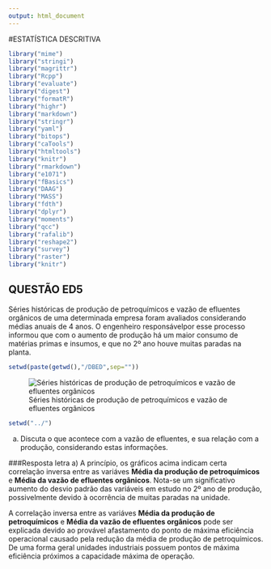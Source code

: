 ---
output: html_document
---
#ESTATÍSTICA DESCRITIVA
```{r, include=FALSE}
library("mime")
library("stringi")
library("magrittr") 
library("Rcpp")
library("evaluate")
library("digest")
library("formatR")
library("highr")
library("markdown")
library("stringr")
library("yaml")
library("bitops")
library("caTools")
library("htmltools")
library("knitr")
library("rmarkdown")
library("e1071")
library("fBasics")
library("DAAG")
library("MASS")
library("fdth")
library("dplyr")
library("moments")
library("qcc")
library("rafalib")
library("reshape2")
library("survey")
library("raster")
library("knitr")
```

## QUESTÃO ED5
Séries históricas de produção de petroquímicos e vazão de efluentes orgânicos de uma determinada empresa foram avaliados considerando médias anuais de 4 anos. O engenheiro responsávelpor esse processo informou que com o aumento de produção  há um maior consumo de matérias primas e insumos, e que no 2º ano houve muitas paradas na planta.

```{r, echo=FALSE}
setwd(paste(getwd(),"/DBED",sep=""))
```

![Séries históricas de produção de petroquímicos e vazão de efluentes orgânicos](ED5.JPG)

```{r, echo=FALSE}
setwd("../")
```

a) Discuta o que acontece com a vazão de efluentes, e sua relação com a produção, considerando estas informações.

###Resposta letra a)
A princípio, os gráficos acima indicam certa correlação inversa entre as variáves **Média da produção de petroquímicos** e **Média da vazão de efluentes orgânicos**. Nota-se um significativo aumento do desvio padrão das variáveis em estudo no  2º ano de produção, possivelmente devido à ocorrência de muitas paradas na unidade.

A correlação inversa entre as variáves **Média da produção de petroquímicos** e **Média da vazão de efluentes orgânicos** pode ser explicada devido ao provável afastamento do ponto de máxima eficiência operacional causado pela redução da média de produção de petroquímicos. De uma forma geral unidades industriais possuem pontos de máxima eficiência próximos a capacidade máxima de operação.
